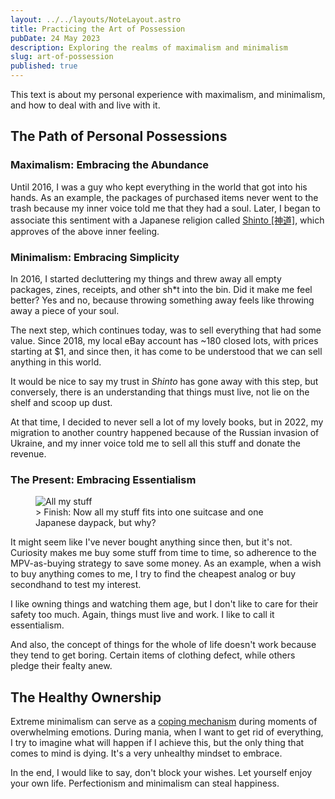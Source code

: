 ```yaml
---
layout: ../../layouts/NoteLayout.astro
title: Practicing the Art of Possession
pubDate: 24 May 2023
description: Exploring the realms of maximalism and minimalism
slug: art-of-possession
published: true
---
```


This text is about my personal experience with maximalism, and minimalism, and how to deal with and live with it.

## The Path of Personal Possessions
### Maximalism: Embracing the Abundance
Until 2016, I was a guy who kept everything in the world that got into his hands. As an example, the packages of purchased items never went to the trash because my inner voice told me that they had a soul. Later, I began to associate this sentiment with a Japanese religion called [Shinto [神道]](https://en.wikipedia.org/wiki/Shinto), which approves of the above inner feeling.

### Minimalism: Embracing Simplicity
In 2016, I started decluttering my things and threw away all empty packages, zines, receipts, and other sh*t into the bin. Did it make me feel better? Yes and no, because throwing something away feels like throwing away a piece of your soul.

The next step, which continues today, was to sell everything that had some value. Since 2018, my local eBay account has ~180 closed lots, with prices starting at $1, and since then, it has come to be understood that we can sell anything in this world.

It would be nice to say my trust in _Shinto_ has gone away with this step, but conversely, there is an understanding that things must live, not lie on the shelf and scoop up dust.

At that time, I decided to never sell a lot of my lovely books, but in 2022, my migration to another country happened because of the Russian invasion of Ukraine, and my inner voice told me to sell all this stuff and donate the revenue.

### The Present: Embracing Essentialism
<figure>
  <Image src={myStuff} alt="All my stuff" />
  <figcaption> > Finish: Now all my stuff fits into one suitcase and one Japanese daypack, but why?</figcaption>
</figure>

It might seem like I've never bought anything since then, but it's not. Curiosity makes me buy some stuff from time to time, so adherence to the MPV-as-buying strategy to save some money. As an example, when a wish to buy anything comes to me, I try to find the cheapest analog or buy secondhand to test my interest.

I like owning things and watching them age, but I don't like to care for their safety too much. Again, things must live and work. I like to call it essentialism.

And also, the concept of things for the whole of life doesn't work because they tend to get boring.
Certain items of clothing defect, while others pledge their fealty anew.

## The Healthy Ownership
Extreme minimalism can serve as a [coping mechanism](https://en.wikipedia.org/wiki/Coping) during moments of overwhelming emotions. During mania, when I want to get rid of everything, I try to imagine what will happen if I achieve this, but the only thing that comes to mind is dying. It's a very unhealthy mindset to embrace.

In the end, I would like to say, don't block your wishes. Let yourself enjoy your own life. Perfectionism and minimalism can steal happiness.